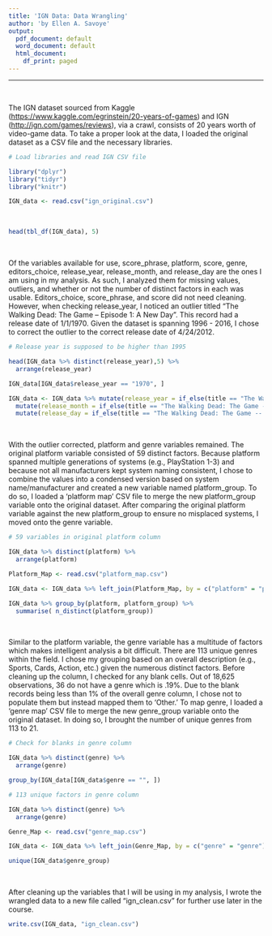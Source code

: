 ```yaml
---
title: 'IGN Data: Data Wrangling'
author: 'by Ellen A. Savoye'
output:
  pdf_document: default
  word_document: default
  html_document:
    df_print: paged
---
```

***
<br>

The IGN dataset sourced from Kaggle (<https://www.kaggle.com/egrinstein/20-years-of-games>) and IGN (<http://ign.com/games/reviews>), via a crawl, consists of 20 years worth of video-game data. To take a proper look at the data, I loaded the original dataset as a CSV file and the necessary libraries.

```r
# Load libraries and read IGN CSV file

library("dplyr")
library("tidyr")
library("knitr")

IGN_data <- read.csv("ign_original.csv")
```

<br>

```r
head(tbl_df(IGN_data), 5)
```

<br>

Of the variables available for use, score_phrase, platform, score, genre, editors_choice, release_year, release_month, and release_day are the ones I am using in my analysis. As such, I analyzed them for missing values, outliers, and whether or not the number of distinct factors in each was usable. Editors_choice, score_phrase, and score did not need cleaning. However, when checking release_year, I noticed an outlier titled "The Walking Dead: The Game -- Episode 1: A New Day". This record had a release date of 1/1/1970. Given the dataset is spanning 1996 - 2016, I chose to correct the outlier to the correct release date of 4/24/2012.

```r
# Release year is supposed to be higher than 1995

head(IGN_data %>% distinct(release_year),5) %>% 
  arrange(release_year)

IGN_data[IGN_data$release_year == "1970", ]

IGN_data <- IGN_data %>% mutate(release_year = if_else(title == "The Walking Dead: The Game -- Episode 1: A New Day", as.integer(2012), release_year)) %>% 
  mutate(release_month = if_else(title == "The Walking Dead: The Game -- Episode 1: A New Day", as.integer(4), release_month)) %>% 
  mutate(release_day = if_else(title == "The Walking Dead: The Game -- Episode 1: A New Day", as.integer(24), release_day))

```

<br>

With the outlier corrected, platform and genre variables remained. The original platform variable consisted of 59 distinct factors. Because platform spanned multiple generations of systems (e.g., PlayStation 1-3) and because not all manufacturers kept system naming consistent, I chose to combine the values into a condensed version based on system name/manufacturer and created a new variable named platform_group. To do so, I loaded a 'platform map' CSV file to merge the new platform_group variable onto the original dataset. After comparing the original platform variable against the new platform_group to ensure no misplaced systems, I moved onto the genre variable.

```r
# 59 variables in original platform column

IGN_data %>% distinct(platform) %>% 
  arrange(platform)

Platform_Map <- read.csv("platform_map.csv")

IGN_data <- IGN_data %>% left_join(Platform_Map, by = c("platform" = "platform"))
```

```r
IGN_data %>% group_by(platform, platform_group) %>% 
  summarise( n_distinct(platform_group))
```
<br>

Similar to the platform variable, the genre variable has a multitude of factors which makes intelligent analysis a bit difficult. There are 113 unique genres within the field. I chose my grouping based on an overall description (e.g., Sports, Cards, Action, etc.) given the numerous distinct factors. Before cleaning up the column, I checked for any blank cells. Out of 18,625 observations, 36 do not have a genre which is .19%. Due to the blank records being less than 1% of the overall genre column, I chose not to populate them but instead mapped them to 'Other.' To map genre, I loaded a 'genre map' CSV file to merge the new genre_group variable onto the original dataset. In doing so, I brought the number of unique genres from 113 to 21.

```r
# Check for blanks in genre column

IGN_data %>% distinct(genre) %>% 
  arrange(genre)
```

```r
group_by(IGN_data[IGN_data$genre == "", ])
```

```r

# 113 unique factors in genre column 

IGN_data %>% distinct(genre) %>% 
  arrange(genre)

Genre_Map <- read.csv("genre_map.csv")

IGN_data <- IGN_data %>% left_join(Genre_Map, by = c("genre" = "genre"))
```
```r
unique(IGN_data$genre_group)
```
<br>

After cleaning up the variables that I will be using in my analysis, I wrote the wrangled data to a new file called "ign_clean.csv" for further use later in the course.

```r

write.csv(IGN_data, "ign_clean.csv")

```

















